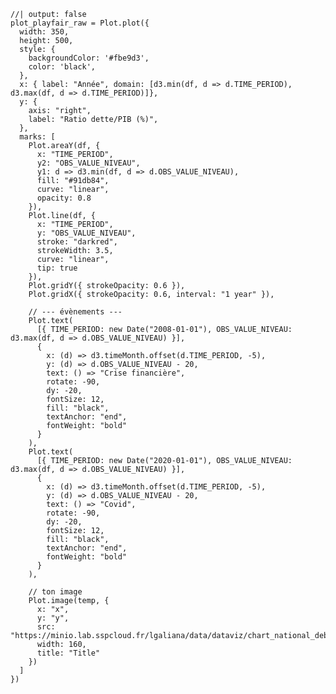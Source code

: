 
```ojs
//| output: false
plot_playfair_raw = Plot.plot({
  width: 350,
  height: 500,
  style: {
    backgroundColor: '#fbe9d3',
    color: 'black',
  },
  x: { label: "Année", domain: [d3.min(df, d => d.TIME_PERIOD), d3.max(df, d => d.TIME_PERIOD)]},
  y: {
    axis: "right",
    label: "Ratio dette/PIB (%)",
  },
  marks: [
    Plot.areaY(df, {
      x: "TIME_PERIOD",
      y2: "OBS_VALUE_NIVEAU",
      y1: d => d3.min(df, d => d.OBS_VALUE_NIVEAU),
      fill: "#91db84",
      curve: "linear",
      opacity: 0.8
    }),
    Plot.line(df, {
      x: "TIME_PERIOD",
      y: "OBS_VALUE_NIVEAU",
      stroke: "darkred",
      strokeWidth: 3.5,
      curve: "linear",
      tip: true
    }),
    Plot.gridY({ strokeOpacity: 0.6 }),
    Plot.gridX({ strokeOpacity: 0.6, interval: "1 year" }),

    // --- évènements ---
    Plot.text(
      [{ TIME_PERIOD: new Date("2008-01-01"), OBS_VALUE_NIVEAU: d3.max(df, d => d.OBS_VALUE_NIVEAU) }],
      {
        x: (d) => d3.timeMonth.offset(d.TIME_PERIOD, -5),
        y: (d) => d.OBS_VALUE_NIVEAU - 20,
        text: () => "Crise financière",
        rotate: -90,
        dy: -20,
        fontSize: 12,
        fill: "black",
        textAnchor: "end",
        fontWeight: "bold"
      }
    ),
    Plot.text(
      [{ TIME_PERIOD: new Date("2020-01-01"), OBS_VALUE_NIVEAU: d3.max(df, d => d.OBS_VALUE_NIVEAU) }],
      {
        x: (d) => d3.timeMonth.offset(d.TIME_PERIOD, -5),
        y: (d) => d.OBS_VALUE_NIVEAU - 20,
        text: () => "Covid",
        rotate: -90,
        dy: -20,
        fontSize: 12,
        fill: "black",
        textAnchor: "end",
        fontWeight: "bold"
      }
    ),

    // ton image
    Plot.image(temp, {
      x: "x",
      y: "y",
      src: "https://minio.lab.sspcloud.fr/lgaliana/data/dataviz/chart_national_debt2.png",
      width: 160,
      title: "Title"
    })
  ]
})

```